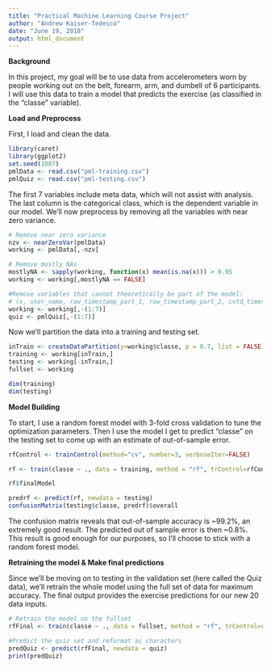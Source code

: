 ```yaml
---
title: "Practical Machine Learning Course Project"
author: "Andrew Kaiser-Tedesco"
date: "June 19, 2018"
output: html_document
---
```


**Background**

In this project, my goal will be to use data from accelerometers worn by people working out on the belt, forearm, arm, and dumbell of 6 participants. I will use this data to train a model that predicts the exercise (as classified in the "classe" variable). 

**Load and Preprocess**

First, I load and clean the data.

``` r
library(caret)
library(ggplot2)
set.seed(1007)
pmlData <- read.csv("pml-training.csv")
pmlQuiz <- read.csv("pml-testing.csv")
```

The first 7 variables include meta data, which will not assist with analysis. The last column is the categorical class, which is the dependent variable in our model. 
We'll now preprocess by removing all the variables with near zero variance. 

``` r

# Remove near zero variance
nzv <- nearZeroVar(pmlData)
working <- pmlData[,-nzv]

# Remove mostly NAs
mostlyNA <- sapply(working, function(x) mean(is.na(x))) > 0.95
working <- working[,mostlyNA == FALSE]

#Remove variables that cannot theoretically be part of the model:
# (x, user_name, raw_timestamp_part_1, raw_timestamp_part_2, cvtd_timestamp, new window, number window). Or the first 7 columns
working <- working[,-(1:7)]
quiz <- pmlQuiz[,-(1:7)]

```

Now we'll partition the data into a training and testing set.

``` r
inTrain <- createDataPartition(y=working$classe, p = 0.7, list = FALSE)
training <- working[inTrain,]
testing <- working[-inTrain,]
fullset <- working

dim(training)
dim(testing)

```

**Model Building**

To start, I use a random forest model with 3-fold cross validation to tune the optimization parameters. Then I use the model I get to predict "classe" on the testing set to come up with an estimate of out-of-sample error. 

```r
rfControl <- trainControl(method="cv", number=3, verboseIter=FALSE)

rf <- train(classe ~ ., data = training, method = "rf", trControl=rfControl)

rf$finalModel

predrf <- predict(rf, newdata = testing)
confusionMatrix(testing$classe, predrf)$overall


```

The confusion matrix reveals that out-of-sample accuracy is ~99.2%, an extremely good result. The predicted out of sample error is then ~0.8%. This result is good enough for our purposes, so I'll choose to stick with a random forest model.


**Retraining the model & Make final predictions**

Since we'll be moving on to testing in the validation set (here called the Quiz data), we'll retrain the whole model using the full set of data for maximum accuracy. The final output provides the exercise predictions for our new 20 data inputs.

``` r
# Retrain the model on the fullset
rfFinal <- train(classe ~ ., data = fullset, method = "rf", trControl=rfControl)

#Predict the quiz set and reformat as characters
predQuiz <- predict(rfFinal, newdata = quiz)
print(predQuiz)

```
